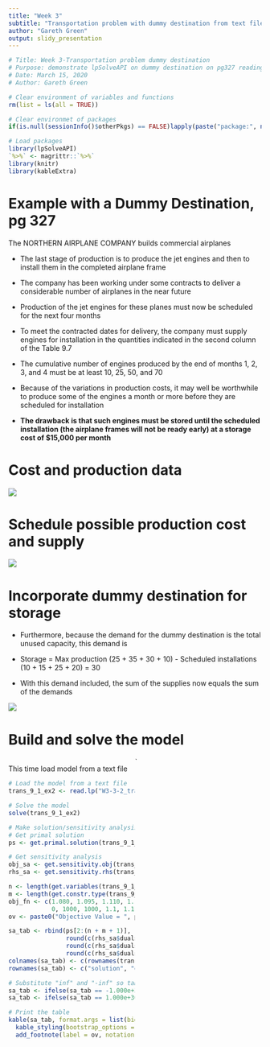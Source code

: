 ---
title: "Week 3"
subtitle: "Transportation problem with dummy destination from text file"
author: "Gareth Green"
output: slidy_presentation
---

  
```{r echo = FALSE}
# Title: Week 3-Transportation problem dummy destination
# Purpose: demonstrate lpSolveAPI on dummy destination on pg327 reading from OR text
# Date: March 15, 2020
# Author: Gareth Green

```

```{r echo = FALSE}
# Clear environment of variables and functions
rm(list = ls(all = TRUE)) 

# Clear environmet of packages
if(is.null(sessionInfo()$otherPkgs) == FALSE)lapply(paste("package:", names(sessionInfo()$otherPkgs), sep=""), detach, character.only = TRUE, unload = TRUE)

```

```{r echo = FALSE}
# Load packages
library(lpSolveAPI)
`%>%` <- magrittr::`%>%`
library(knitr)
library(kableExtra)

```

Example with a Dummy Destination, pg 327
=============================================

The NORTHERN AIRPLANE COMPANY builds commercial airplanes  

+ The last stage of production is to produce the jet engines and then to install them in the completed airplane frame  
+ The company has been working under some contracts to deliver a considerable number of airplanes in the near future  
+ Production of the jet engines for these planes must now be scheduled for the next four months  

+ To meet the contracted dates for delivery, the company must supply engines for installation in the quantities indicated in the second column of the Table 9.7     

+ The cumulative number of engines produced by the end of months 1, 2, 3, and 4 must be at least 10, 25, 50, and 70 

+ Because of the variations in production costs, it may well be worthwhile to produce some of the engines a month or more before they are scheduled for installation  

+ **The drawback is that such engines must be stored until the scheduled installation (the airplane frames will not be ready early) at a storage cost of $15,000 per month**

Cost and production data
=============================================

![](9_1_tab_9_7.JPG)  

Schedule possible production cost and supply
=============================================

![](9_1_tab_9_8.JPG)  


Incorporate dummy destination for storage
=============================================

+ Furthermore, because the demand for the dummy destination is the total unused capacity, this demand is

+ Storage = Max production (25 + 35 + 30 + 10) - Scheduled installations (10 + 15 + 25 + 20) = 30

+ With this demand included, the sum of the supplies now equals the sum of the demands

![](9_1_tab_9_9.JPG)  


Build and solve the model
=============================================

<div style="float: left; width: 50%;">

This time load model from a text file

```{r}
# Load the model from a text file
trans_9_1_ex2 <- read.lp("W3-3-2_trans_9_1_ex2.lp", type = "lp")

```

```{r }
# Solve the model
solve(trans_9_1_ex2)

```

```{r echo = FALSE, include = FALSE}
# Make solution/sensitivity analysis table
# Get primal solution
ps <- get.primal.solution(trans_9_1_ex2)

# Get sensitivity analysis
obj_sa <- get.sensitivity.obj(trans_9_1_ex2)
rhs_sa <- get.sensitivity.rhs(trans_9_1_ex2)

n <- length(get.variables(trans_9_1_ex2))
m <- length(get.constr.type(trans_9_1_ex2))
obj_fn <- c(1.080, 1.095, 1.110, 1.125, 0, 1000, 1.110, 1.125, 1.140,
            0, 1000, 1000, 1.1, 1.115, 0, 1000, 1000, 1000, 1.130, 0)
ov <- paste0("Objective Value = ", ps[1])

sa_tab <- rbind(ps[2:(n + m + 1)], 
                round(c(rhs_sa$duals[1:m], obj_fn), 2),
                round(c(rhs_sa$dualsfrom[1:m],obj_sa$objfrom), 2),
                round(c(rhs_sa$dualstill[1:m],obj_sa$objtill), 2)) 
colnames(sa_tab) <- c(rownames(trans_9_1_ex2), colnames(trans_9_1_ex2))
rownames(sa_tab) <- c("solution", "duals/coef", "Sens From", "Sens Till")      

# Substitute "inf" and "-inf" so tables are easier to read (coded by two classmates!)
sa_tab <- ifelse(sa_tab == -1.000e+30, "-inf", sa_tab)
sa_tab <- ifelse(sa_tab == 1.000e+30, "inf", sa_tab)

```

```{r echo = FALSE}
# Print the table
kable(sa_tab, format.args = list(big.mark = ",")) %>%
  kable_styling(bootstrap_options = c("striped", "bordered")) %>% 
  add_footnote(label = ov, notation = "none")

```

</div>`

